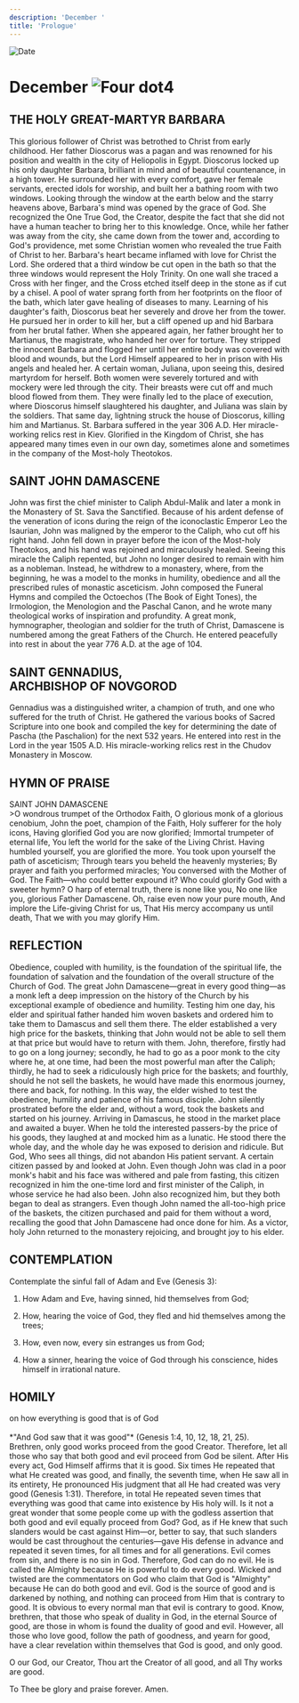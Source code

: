 ```yaml
---
description: 'December '
title: 'Prologue'
---
```


<RunningHead />
<Image src="/title-imprint.png" height={68} width={50} alt="Date" className="title-imprint"/>

# <div id="date">December <Image className="four-dot" src="/four-dot.png" height={15} width={15} alt="Four dot" />4</div>

## THE HOLY GREAT-MARTYR BARBARA

This glorious follower of Christ was betrothed to Christ from early childhood. Her father Dioscorus was a pagan and was renowned for his position and wealth in the city of Heliopolis in Egypt. Dioscorus locked up his only daughter Barbara, brilliant in mind and of beautiful countenance, in a high tower. He surrounded her with every comfort, gave her female servants, erected idols for worship, and built her a bathing room with two windows. Looking through the window at the earth below and the starry heavens above, Barbara's mind was opened by the grace of God. She recognized the One True God, the Creator, despite the fact that she did not have a human teacher to bring her to this knowledge. Once, while her father was away from the city, she came down from the tower and, according to God's providence, met some Christian women who revealed the true Faith of Christ to her. Barbara's heart became inflamed with love for Christ the Lord. She ordered that a third window be cut open in the bath so that the three windows would represent the Holy Trinity. On one wall she traced a Cross with her finger, and the Cross etched itself deep in the stone as if cut by a chisel. A pool of water sprang forth from her footprints on the floor of the bath, which later gave healing of diseases to many. Learning of his daughter's faith, Dioscorus beat her severely and drove her from the tower. He pursued her in order to kill her, but a cliff opened up and hid Barbara from her brutal father. When she appeared again, her father brought her to Martianus, the magistrate, who handed her over for torture. They stripped the innocent Barbara and flogged her until her entire body was covered with blood and wounds, but the Lord Himself appeared to her in prison with His angels and healed her. A certain woman, Juliana, upon seeing this, desired martyrdom for herself. Both women were severely tortured and with mockery were led through the city. Their breasts were cut off and much blood flowed from them. They were finally led to the place of execution, where Dioscorus himself slaughtered his daughter, and Juliana was slain by the soldiers. That same day, lightning struck the house of Dioscorus, killing him and Martianus. St. Barbara suffered in the year 306 A.D. Her miracle-working relics rest in Kiev. Glorified in the Kingdom of Christ, she has appeared many times even in our own day, sometimes alone and sometimes in the company of the Most-holy Theotokos.

## SAINT JOHN DAMASCENE

John was first the chief minister to Caliph Abdul-Malik and later a monk in the Monastery of St. Sava the Sanctified. Because of his ardent defense of the veneration of icons during the reign of the iconoclastic Emperor Leo the Isaurian, John was maligned by the emperor to the Caliph, who cut off his right hand. John fell down in prayer before the icon of the Most-holy Theotokos, and his hand was rejoined and miraculously healed. Seeing this miracle the Caliph repented, but John no longer desired to remain with him as a nobleman. Instead, he withdrew to a monastery, where, from the beginning, he was a model to the monks in humility, obedience and all the prescribed rules of monastic asceticism. John composed the Funeral Hymns and compiled the Octoechos (The Book of Eight Tones), the Irmologion, the Menologion and the Paschal Canon, and he wrote many theological works of inspiration and profundity. A great monk, hymnographer, theologian and soldier for the truth of Christ, Damascene is numbered among the great Fathers of the Church. He entered peacefully into rest in about the year 776 A.D. at the age of 104.

## SAINT GENNADIUS,<br />ARCHBISHOP OF NOVGOROD

Gennadius was a distinguished writer, a champion of truth, and one who suffered for the truth of Christ. He gathered the various books of Sacred Scripture into one book and compiled the key for determining the date of Pascha (the Paschalion) for the next 532 years. He entered into rest in the Lord in the year 1505 A.D. His miracle-working relics rest in the Chudov Monastery in Moscow.


## HYMN OF PRAISE
<div style={{textAlign:'center', color:'crimson', fontWeight:'bold'}}>
SAINT JOHN DAMASCENE
</div>
>O wondrous trumpet of the Orthodox Faith,  
O glorious monk of a glorious cenobium,  
John the poet, champion of the Faith,  
Holy sufferer for the holy icons,  
Having glorified God you are now glorified;  
Immortal trumpeter of eternal life,  
You left the world for the sake of the Living Christ.  
Having humbled yourself, you are glorified the more.  
You took upon yourself the path of asceticism;  
Through tears you beheld the heavenly mysteries;  
By prayer and faith you performed miracles;  
You conversed with the Mother of God.  
The Faith—who could better expound it?  
Who could glorify God with a sweeter hymn?  
O harp of eternal truth, there is none like you,  
No one like you, glorious Father Damascene.  
Oh, raise even now your pure mouth,  
And implore the Life-giving Christ for us,  
That His mercy accompany us until death,  
That we with you may glorify Him.  


## REFLECTION

Obedience, coupled with humility, is the foundation of the spiritual life, the foundation of salvation and the foundation of the overall structure of the Church of God. The great John Damascene—great in every good thing—as a monk left a deep impression on the history of the Church by his exceptional example of obedience and humility. Testing him one day, his elder and spiritual father handed him woven baskets and ordered him to take them to Damascus and sell them there. The elder established a very high price for the baskets, thinking that John would not be able to sell them at that price but would have to return with them. John, therefore, firstly had to go on a long journey; secondly, he had to go as a poor monk to the city where he, at one time, had been the most powerful man after the Caliph; thirdly, he had to seek a ridiculously high price for the baskets; and fourthly, should he not sell the baskets, he would have made this enormous journey, there and back, for nothing. In this way, the elder wished to test the obedience, humility and patience of his famous disciple. John silently prostrated before the elder and, without a word, took the baskets and started on his journey. Arriving in Damascus, he stood in the market place and awaited a buyer. When he told the interested passers-by the price of his goods, they laughed at and mocked him as a lunatic. He stood there the whole day, and the whole day he was exposed to derision and ridicule. But God, Who sees all things, did not abandon His patient servant. A certain citizen passed by and looked at John. Even though John was clad in a poor monk's habit and his face was withered and pale from fasting, this citizen recognized in him the one-time lord and first minister of the Caliph, in whose service he had also been. John also recognized him, but they both began to deal as strangers. Even though John named the all-too-high price of the baskets, the citizen purchased and paid for them without a word, recalling the good that John Damascene had once done for him. As a victor, holy John returned to the monastery rejoicing, and brought joy to his elder.


## CONTEMPLATION

Contemplate the sinful fall of Adam and Eve (Genesis 3):

1. How Adam and Eve, having sinned, hid themselves from God;

2. How, hearing the voice of God, they fled and hid themselves among the trees;

3. How, even now, every sin estranges us from God;

4. How a sinner, hearing the voice of God through his conscience, hides himself in irrational nature.


## HOMILY
<div style={{textAlign:'center', color:'crimson', fontWeight:'bold'}}>
on how everything is good that is of God
</div>
<br />
<div style={{textAlign:'right'}}>
*"And God saw that it was good"* (Genesis 1:4, 10, 12, 18, 21, 25).
</div>
Brethren, only good works proceed from the good Creator. Therefore, let all those who say that both good and evil proceed from God be silent. After His every act, God Himself affirms that it is good. Six times He repeated that what He created was good, and finally, the seventh time, when He saw all in its entirety, He pronounced His judgment that all He had created was very good (Genesis 1:31). Therefore, in total He repeated seven times that everything was good that came into existence by His holy will. Is it not a great wonder that some people come up with the godless assertion that both good and evil equally proceed from God? God, as if He knew that such slanders would be cast against Him—or, better to say, that such slanders would be cast throughout the centuries—gave His defense in advance and repeated it seven times, for all times and for all generations. Evil comes from sin, and there is no sin in God. Therefore, God can do no evil. He is called the Almighty because He is powerful to do every good. Wicked and twisted are the commentators on God who claim that God is "Almighty" because He can do both good and evil. God is the source of good and is darkened by nothing, and nothing can proceed from Him that is contrary to good. It is obvious to every normal man that evil is contrary to good. Know, brethren, that those who speak of duality in God, in the eternal Source of good, are those in whom is found the duality of good and evil. However, all those who love good, follow the path of goodness, and yearn for good, have a clear revelation within themselves that God is good, and only good.

O our God, our Creator, Thou art the Creator of all good, and all Thy works are good.

To Thee be glory and praise forever. Amen.

